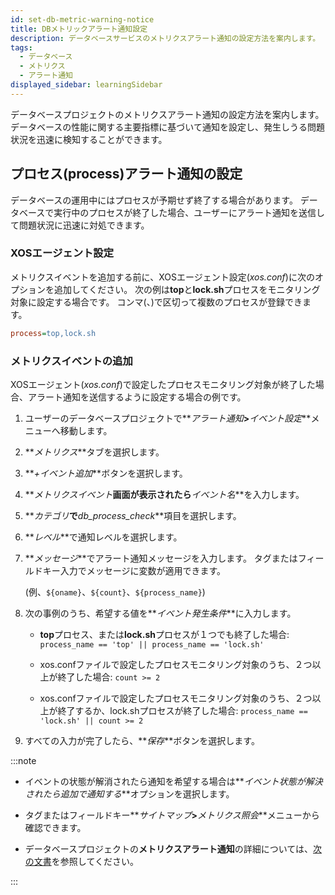 ```yaml
---
id: set-db-metric-warning-notice
title: DBメトリックアラート通知設定
description: データベースサービスのメトリクスアラート通知の設定方法を案内します。
tags:
  - データベース
  - メトリクス
  - アラート通知
displayed_sidebar: learningSidebar
---
```


データベースプロジェクトのメトリクスアラート通知の設定方法を案内します。 データベースの性能に関する主要指標に基づいて通知を設定し、発生しうる問題状況を迅速に検知することができます。

## プロセス(process)アラート通知の設定

データベースの運用中にはプロセスが予期せず終了する場合があります。 データベースで実行中のプロセスが終了した場合、ユーザーにアラート通知を送信して問題状況に迅速に対処できます。 

### XOSエージェント設定

メトリクスイベントを追加する前に、XOSエージェント設定(_xos.conf_)に次のオプションを追加してください。 次の例は**top**と**lock.sh**プロセスをモニタリング対象に設定する場合です。 コンマ(、)で区切って複数のプロセスが登録できます。

```ini title='xos.conf'
process=top,lock.sh
```

### メトリクスイベントの追加

XOSエージェント(_xos.conf_)で設定したプロセスモニタリング対象が終了した場合、アラート通知を送信するように設定する場合の例です。

1.  ユーザーのデータベースプロジェクトで**_アラート通知_**>**_イベント設定_**メニューへ移動します。

2.  **_メトリクス_**タブを選択します。

3.  **_+イベント追加_**ボタンを選択します。

4.  **_メトリクスイベント_**画面が表示されたら**_イベント名_**を入力します。

5.  **_カテゴリ_**で**_db_process_check_**項目を選択します。

    <ImgLang img='best-p/db-add-metrics-event-category-process.png' />

6.  **_レベル_**で通知レベルを選択します。

7.  **_メッセージ_**でアラート通知メッセージを入力します。 タグまたはフィールドキー入力でメッセージに変数が適用できます。 

    (例、`${oname}`、`${count}`、`${process_name}`)

8.  次の事例のうち、希望する値を**_イベント発生条件_**に入力します。

    -   **top**プロセス、または**lock.sh**プロセスが１つでも終了した場合: `process_name == 'top' || process_name == 'lock.sh'`

        <ImgLang img='best-p/db-add-metrics-event-category-process-sample-00.png' />

    -   xos.confファイルで設定したプロセスモニタリング対象のうち、２つ以上が終了した場合: `count >= 2`

        <ImgLang img='best-p/db-add-metrics-event-category-process-sample-01.png' />

    -   xos.confファイルで設定したプロセスモニタリング対象のうち、２つ以上が終了するか、lock.shプロセスが終了した場合: `process_name == 'lock.sh' || count >= 2`

        <ImgLang img='best-p/db-add-metrics-event-category-process-sample-02.png' />

9.  すべての入力が完了したら、**_保存_**ボタンを選択します。

:::note

-   イベントの状態が解消されたら通知を希望する場合は**_イベント状態が解決されたら追加で通知する_**オプションを選択します。

-   タグまたはフィールドキー**_サイトマップ_**>**_メトリクス照会_**メニューから確認できます。

-   データベースプロジェクトの**メトリクスアラート通知**の詳細については、[次の文書](../postgresql/metric-warning-notice)を参照してください。

:::
